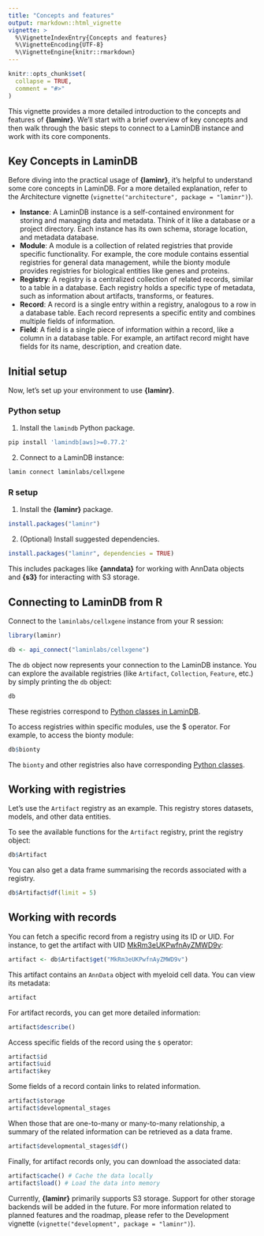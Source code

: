 ```yaml
---
title: "Concepts and features"
output: rmarkdown::html_vignette
vignette: >
  %\VignetteIndexEntry{Concepts and features}
  %\VignetteEncoding{UTF-8}
  %\VignetteEngine{knitr::rmarkdown}
---
```


```r
knitr::opts_chunk$set(
  collapse = TRUE,
  comment = "#>"
)
```

This vignette provides a more detailed introduction to the concepts and features of **{laminr}**.
We'll start with a brief overview of key concepts and then walk through the basic steps to connect to a LaminDB instance and work with its core components.

## Key Concepts in LaminDB

Before diving into the practical usage of **{laminr}**, it's helpful to understand some core concepts in LaminDB.
For a more detailed explanation, refer to the Architecture vignette (`vignette("architecture", package = "laminr")`).

* **Instance**: A LaminDB instance is a self-contained environment for storing and managing data and metadata. Think of it like a database or a project directory. Each instance has its own schema, storage location, and metadata database.
* **Module**: A module is a collection of related registries that provide specific functionality. For example, the core module contains essential registries for general data management, while the bionty module provides registries for biological entities like genes and proteins.
* **Registry**: A registry is a centralized collection of related records, similar to a table in a database. Each registry holds a specific type of metadata, such as information about artifacts, transforms, or features.
* **Record**: A record is a single entry within a registry, analogous to a row in a database table. Each record represents a specific entity and combines multiple fields of information.
* **Field**: A field is a single piece of information within a record, like a column in a database table. For example, an artifact record might have fields for its name, description, and creation date.

## Initial setup

Now, let's set up your environment to use **{laminr}**.

### Python setup

1. Install the `lamindb` Python package.

  ```bash
  pip install 'lamindb[aws]>=0.77.2'
  ```

2. Connect to a LaminDB instance:

  ```bash
  lamin connect laminlabs/cellxgene
  ```

### R setup

1. Install the **{laminr}** package.

  ```r
  install.packages("laminr")
  ```

2. (Optional) Install suggested dependencies.

  ```r
  install.packages("laminr", dependencies = TRUE)
  ```

  This includes packages like **{anndata}** for working with
  AnnData objects and **{s3}** for interacting with S3 storage.

## Connecting to LaminDB from R

Connect to the `laminlabs/cellxgene` instance from your R session:

```r
library(laminr)

db <- api_connect("laminlabs/cellxgene")
```

The `db` object now represents your connection to the LaminDB
instance. You can explore the available registries (like `Artifact`, 
`Collection`, `Feature`, etc.) by simply printing the `db` object:

```r
db
```

These registries correspond to [Python classes in LaminDB](https://docs.lamin.ai/lamindb).

To access registries within specific modules, use the $ operator. For example, to access the bionty module:

```r
db$bionty
```

The `bionty` and other registries also have corresponding [Python classes](https://docs.lamin.ai/bionty).

## Working with registries

Let's use the `Artifact` registry as an example. This registry stores datasets, models, and other data entities.

To see the available functions for the `Artifact` registry, print the registry object:

```r
db$Artifact
```

You can also get a data frame summarising the records associated with a registry.

```r
db$Artifact$df(limit = 5)
```

## Working with records

You can fetch a specific record from a registry using its ID or UID. For instance, to get the artifact with UID [MkRm3eUKPwfnAyZMWD9v](https://lamin.ai/laminlabs/cellxgene/artifact/MkRm3eUKPwfnAyZMWD9v):

```r
artifact <- db$Artifact$get("MkRm3eUKPwfnAyZMWD9v")
```

This artifact contains an `AnnData` object with myeloid cell data. You can view its metadata:

```r
artifact
```

For artifact records, you can get more detailed information:

```r
artifact$describe()
```

Access specific fields of the record using the `$` operator:

```r
artifact$id
artifact$uid
artifact$key
```

Some fields of a record contain links to related information.

```r
artifact$storage
artifact$developmental_stages
```

When those that are one-to-many or many-to-many relationship, a summary of the related information can be retrieved as a data frame.

```r
artifact$developmental_stages$df()
```

Finally, for artifact records only, you can download the associated data:

```r
artifact$cache() # Cache the data locally
artifact$load() # Load the data into memory
```

<div class="alert alert-warning" role="alert">
  Currently, **{laminr}** primarily supports S3 storage. Support for other storage backends will be added in the future. For more information related to planned features and the roadmap, please refer to the Development vignette (`vignette("development", package = "laminr")`).
</div>
